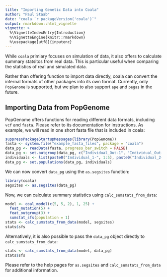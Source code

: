 ```yaml
---
title: "Importing Genetic Data into Coala"
author: "Paul Staab"
date: "coala `r packageVersion('coala')`"
output: rmarkdown::html_vignette
vignette: >
  %\VignetteIndexEntry{Introduction}
  %\VignetteEngine{knitr::rmarkdown}
  %\usepackage[utf8]{inputenc}
---
```


While `coala` primiary focuses on simulation of data, it also offers
to calculate summary statsitcs from real data. This is particular useful
when comparing the statistics of real and simulated data.

Rather than offering function to import data directly, coala can convert
the internal formats of other packages into its own format. Currently, only
`PopGenome` is supported, but we plan to also support `ape` and `pegas` in the
future.


Importing Data from PopGenome
-----------------------------

PopGenome offers functions for reading different data formats, including `vcf` 
and `fasta`. Please refer to its documentation for instructions. As example,
we will read in one short fasta file that is included in coala:

```r
suppressPackageStartupMessages(library(PopGenome))
fasta <- system.file("example_fasta_files", package = "coala")
data_pg <- readData(fasta, progress_bar_switch = FALSE)
data_pg <- set.outgroup(data_pg, c("Individual_Out-1", "Individual_Out-2"))
individuals <- list(paste0("Individual_1-", 1:5), paste0("Individual_2-", 1:5))
data_pg <- set.populations(data_pg, individuals)
```

We can now convert `data_pg` using the `as.segsites` function: 

```r
library(coala)
segsites <- as.segsites(data_pg)
```

Now, we can calculate summary statistics using `calc_sumstats_from_data`:
```r
model <- coal_model(c(5, 5, 2), 1, 25) + 
  feat_mutation(5) +
  feat_outgroup(3) +
  sumstat_sfs(population = 1)
stats <- calc_sumstats_from_data(model, segsites)
stats$sfs
```


Alternatively, it is also possible to pass the `data_pg` object directly to
`calc_sumstats_from_data`:

```r
stats <- calc_sumstats_from_data(model, data_pg)
stats$sfs
```

Please refer to the help pages for `as.segsites` and `calc_sumstats_from_data`
for additional information.
